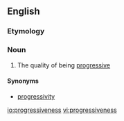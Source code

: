==English==
===Etymology===
{{suffix|progressive|ness}}

===Noun===
{{en-noun|-}}

# The quality of being [[progressive]]

====Synonyms====
* [[progressivity]]

[[io:progressiveness]]
[[vi:progressiveness]]